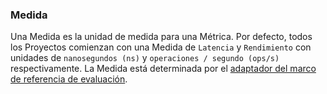 ### Medida
Una Medida es la unidad de medida para una Métrica.
Por defecto, todos los Proyectos comienzan con una Medida de `Latencia` y `Rendimiento` con unidades de `nanosegundos (ns)` y `operaciones / segundo (ops/s)` respectivamente.
La Medida está determinada por el [adaptador del marco de referencia de evaluación](/es/docs/explanation/adapters/).